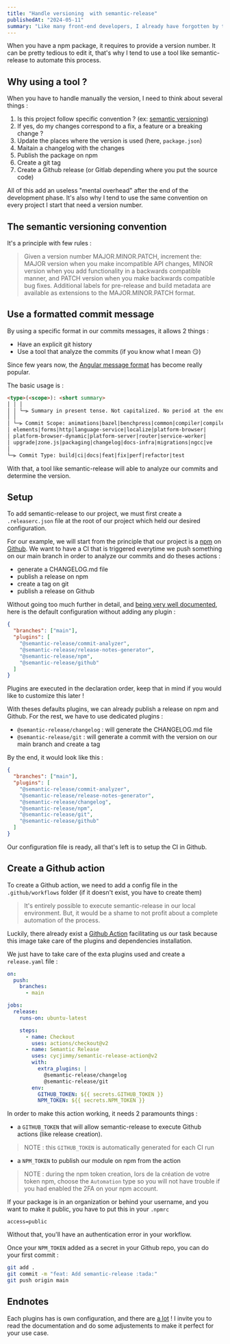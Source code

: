 ```yaml
---
title: "Handle versioning  with semantic-release"
publishedAt: "2024-05-11"
summary: "Like many front-end developers, I already have forgotten by the past to remove my debugging logs until the production deployement done."
---
```


When you have a npm package, it requires to provide a version number. It can be pretty tedious to edit it, that's why I tend to use a tool like semantic-release to automate this process.

## Why using a tool ?

When you have to handle manually the version, I need to think about several things :

1. Is this project follow specific convention ? (ex: [semantic versioning](https://semver.org/))
2. If yes, do my changes correspond to a fix, a feature or a breaking change ?
3. Update the places where the version is used (here, `package.json`)
4. Maitain a changelog with the changes
5. Publish the package on npm
6. Create a git tag
7. Create a Github release (or Gitlab depending where you put the source code)

All of this add an useless "mental overhead" after the end of the development phase. It's also why I tend to use the same convention on every project I start that need a version number.

## The semantic versioning convention

It's a principle with few rules :

> Given a version number MAJOR.MINOR.PATCH, increment the:
> MAJOR version when you make incompatible API changes,
> MINOR version when you add functionality in a backwards compatible manner, and
> PATCH version when you make backwards compatible bug fixes.
> Additional labels for pre-release and build metadata are available as extensions to the MAJOR.MINOR.PATCH format.

## Use a formatted commit message

By using a specific format in our commits messages, it allows 2 things :

- Have an explicit git history
- Use a tool that analyze the commits (if you know what I mean 😏)

Since few years now, the [Angular message format](https://github.com/angular/angular/blob/master/CONTRIBUTING.md#-commit-message-format) has become really popular.

The basic usage is :

```markdown
<type>(<scope>): <short summary>
│ │ │
│ │ └─⫸ Summary in present tense. Not capitalized. No period at the end.
│ │
│ └─⫸ Commit Scope: animations|bazel|benchpress|common|compiler|compiler-cli|core|
│ elements|forms|http|language-service|localize|platform-browser|
│ platform-browser-dynamic|platform-server|router|service-worker|
│ upgrade|zone.js|packaging|changelog|docs-infra|migrations|ngcc|ve
│
└─⫸ Commit Type: build|ci|docs|feat|fix|perf|refactor|test
```

With that, a tool like semantic-release will able to analyze our commits and determine the version.

## Setup

To add semantic-release to our project, we must first create a `.releaserc.json` file at the root of our project which held our desired configuration.

For our example, we will start from the principle that our project is a [npm](https://npmjs.com/) on [Github](https://github.com/). We want to have a CI that is triggered everytime we push something on our main branch in order to analyze our commits and do theses actions :

- generate a CHANGELOG.md file
- publish a release on npm
- create a tag on git
- publish a release on Github

Without going too much further in detail, and [being very well documented](https://github.com/semantic-release/semantic-release#documentation), here is the default configuration without adding any plugin :

```json title='.releaserc.json'
{
  "branches": ["main"],
  "plugins": [
    "@semantic-release/commit-analyzer",
    "@semantic-release/release-notes-generator",
    "@semantic-release/npm",
    "@semantic-release/github"
  ]
}
```

Plugins are executed in the declaration order, keep that in mind if you would like to customize this later !

With theses defaults plugins, we can already publish a release on npm and Github. For the rest, we have to use dedicated plugins :

- `@semantic-release/changelog` : will generate the CHANGELOG.md file
- `@semantic-release/git` : will generate a commit with the version on our main branch and create a tag

By the end, it would look like this :

```json title='.releaserc.json'
{
  "branches": ["main"],
  "plugins": [
    "@semantic-release/commit-analyzer",
    "@semantic-release/release-notes-generator",
    "@semantic-release/changelog",
    "@semantic-release/npm",
    "@semantic-release/git",
    "@semantic-release/github"
  ]
}
```

Our configuration file is ready, all that's left is to setup the CI in Github.

## Create a Github action

To create a Github action, we need to add a config file in the `.github/workflows` folder (if it doesn't exist, you have to create them)

> It's entirely possible to execute semantic-release in our local environment. But, it would be a shame to not profit about a complete automation of the process.

Luckily, there already exist a [Github Action](https://github.com/marketplace/actions/action-for-semantic-release) facilitating us our task because this image take care of the plugins and dependencies installation.

We just have to take care of the exta plugins used and create a `release.yaml` file :

```yaml title='.github/release.yaml'
on:
  push:
    branches:
      - main

jobs:
  release:
    runs-on: ubuntu-latest

    steps:
      - name: Checkout
        uses: actions/checkout@v2
      - name: Semantic Release
        uses: cycjimmy/semantic-release-action@v2
        with:
          extra_plugins: |
            @semantic-release/changelog
            @semantic-release/git
        env:
          GITHUB_TOKEN: ${{ secrets.GITHUB_TOKEN }}
          NPM_TOKEN: ${{ secrets.NPM_TOKEN }}
```

In order to make this action working, it needs 2 paramounts things :

- a `GITHUB_TOKEN` that will allow semantic-release to execute Github actions (like release creation).

> NOTE : this `GITHUB_TOKEN` is automatically generated for each CI run

- a `NPM_TOKEN` to publish our module on npm from the action

> NOTE : during the npm token creation, lors de la création de votre token npm, choose the `Automation` type so you will not have trouble if you had enabled the 2FA on your npm account.

If your package is in an organization or behind your username, and you want to make it public, you have to put this in your `.npmrc`

```
access=public
```

Without that, you'll have an authentication error in your workflow.

Once your `NPM_TOKEN` added as a secret in your Github repo, you can do your first commit :

```bash
git add .
git commit -m "feat: Add semantic-release :tada:"
git push origin main
```

## Endnotes

Each plugins has is own configuration, and there are [a lot](https://github.com/semantic-release/semantic-release/blob/master/docs/extending/plugins-list.md#plugins-list) ! I invite you to read the documentation and do some adjustements to make it perfect for your use case.
